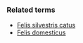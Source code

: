 {{Taxonomy|Species|[[Felis]] [[silvestris]]|[[European wild cat]]}}
===Related terms===
*[[Felis silvestris catus]]
*[[Felis domesticus]]
